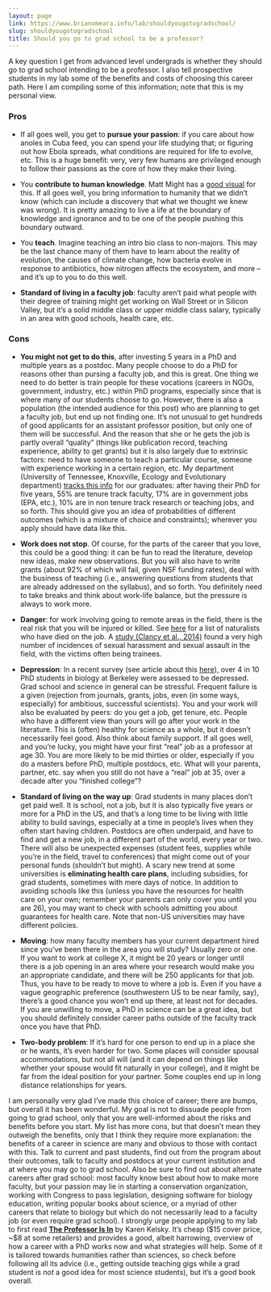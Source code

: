 ```yaml
---
layout: page
link: https://www.brianomeara.info/lab/shouldyougotogradschool/
slug: shouldyougotogradschool
title: Should you go to grad school to be a professor?
---
```


A key question I get from advanced level undergrads is whether they should go to grad school intending to be a professor. I also tell prospective students in my lab some of the benefits and costs of choosing this career path. Here I am compiling some of this information; note that this is my personal view.

### Pros


  * If all goes well, you get to **pursue your passion**: if you care about how anoles in Cuba feed, you can spend your life studying that; or figuring out how Ebola spreads, what conditions are required for life to evolve, etc. This is a huge benefit: very, very few humans are privileged enough to follow their passions as the core of how they make their living.

	
  * You **contribute to human knowledge**. Matt Might has a [good visual](https://matt.might.net/articles/phd-school-in-pictures/) for this. If all goes well, you bring information to humanity that we didn't know (which can include a discovery that what we thought we knew was wrong). It is pretty amazing to live a life at the boundary of knowledge and ignorance and to be one of the people pushing this boundary outward.

	
  * You **teach**. Imagine teaching an intro bio class to non-majors. This may be the last chance many of them have to learn about the reality of evolution, the causes of climate change, how bacteria evolve in response to antibiotics, how nitrogen affects the ecosystem, and more -- and it's up to you to do this well.

	
  * **Standard of living in a faculty job**: faculty aren't paid what people with their degree of training might get working on Wall Street or in Silicon Valley, but it's a solid middle class or upper middle class salary, typically in an area with good schools, health care, etc.


### Cons

	
  * **You might not get to do this**, after investing 5 years in a PhD and multiple years as a postdoc. Many people choose to do a PhD for reasons other than pursing a faculty job, and this is great. One thing we need to do better is train people for these vocations (careers in NGOs, government, industry, etc.) within PhD programs, especially since that is where many of our students choose to go. However, there is also a population (the intended audience for this post) who are planning to get a faculty job, but end up not finding one. It's not unusual to get hundreds of good applicants for an assistant professor position, but only one of them will be successful. And the reason that she or he gets the job is partly overall "quality" (things like publication record, teaching experience, ability to get grants) but it is also largely due to extrinsic factors: need to have someone to teach a particular course, someone with experience working in a certain region, etc. My department (University of Tennessee, Knoxville, Ecology and Evolutionary department) [tracks this info](https://eeb.bio.utk.edu/2015/08/11/eeb-a-great-place-for-a-phd/) for our graduates: after having their PhD for five years, 55% are tenure track faculty, 17% are in government jobs (EPA, etc.), 10% are in non tenure track research or teaching jobs, and so forth. This should give you an idea of probabilities of different outcomes (which is a mixture of choice and constraints); wherever you apply should have data like this.

	
  * **Work does not stop**. Of course, for the parts of the career that you love, this could be a good thing: it can be fun to read the literature, develop new ideas, make new observations. But you will also have to write grants (about 92% of which will fail, given NSF funding rates), deal with the business of teaching (i.e., answering questions from students that are already addressed on the syllabus), and so forth. You definitely need to take breaks and think about work-life balance, but the pressure is always to work more.

	
  * **Danger**: for work involving going to remote areas in the field, there is the real risk that you will be injured or killed. See [here](https://strangebehaviors.wordpress.com/2011/01/14/the-wall-of-the-dead/) for a list of naturalists who have died on the job. A [study (Clancy et al., 2014)](https://journals.plos.org/plosone/article?id=10.1371/journal.pone.0102172) found a very high number of incidences of sexual harassment and sexual assault in the field, with the victims often being trainees.

	
  * **Depression**: In a recent survey (see article about this [here](https://www.insidehighered.com/news/2015/04/22/berkeley-study-finds-high-levels-depression-among-graduate-students)), over 4 in 10 PhD students in biology at Berkeley were assessed to be depressed. Grad school and science in general can be stressful. Frequent failure is a given (rejection from journals, grants, jobs, even (in some ways, especially) for ambitious, successful scientists). You and your work will also be evaluated by peers: do you get a job, get tenure, etc. People who have a different view than yours will go after your work in the literature. This is (often) healthy for science as a whole, but it doesn't necessarily feel good. Also think about family support. If all goes well, and you're lucky, you might have your first "real" job as a professor at age 30. You are more likely to be mid thirties or older, especially if you do a masters before PhD, multiple postdocs, etc. What will your parents, partner, etc. say when you still do not have a "real" job at 35, over a decade after you "finished college"?

	
  * **Standard of living on the way up**: Grad students in many places don't get paid well. It is school, not a job, but it is also typically five years or more for a PhD in the US, and that's a long time to be living with little ability to build savings, especially at a time in people's lives when they often start having children. Postdocs are often underpaid, and have to find and get a new job, in a different part of the world, every year or two. There will also be unexpected expenses (student fees, supplies while you're in the field, travel to conferences) that might come out of your personal funds (shouldn't but might). A scary new trend at some universities is **eliminating health care plans**, including subsidies, for grad students, sometimes with mere days of notice. In addition to avoiding schools like this (unless you have the resources for health care on your own; remember your parents can only cover you until you are 26), you may want to check with schools admitting you about guarantees for health care. Note that non-US universities may have different policies.

	
  * **Moving**: how many faculty members has your current department hired since you've been there in the area you will study? Usually zero or one. If you want to work at college X, it might be 20 years or longer until there is a job opening in an area where your research would make you an appropriate candidate, and there will be 250 applicants for that job. Thus, you have to be ready to move to where a job is. Even if you have a vague geographic preference (southwestern US to be near family, say), there's a good chance you won't end up there, at least not for decades. If you are unwilling to move, a PhD in science can be a great idea, but you should definitely consider career paths outside of the faculty track once you have that PhD.

	
  * **Two-body problem**: If it's hard for one person to end up in a place she or he wants, it's even harder for two. Some places will consider spousal accommodations, but not all will (and it can depend on things like whether your spouse would fit naturally in your college), and it might be far from the ideal position for your partner. Some couples end up in long distance relationships for years.


I am personally very glad I've made this choice of career; there are bumps, but overall it has been wonderful. My goal is not to dissuade people from going to grad school, only that you are well-informed about the risks and benefits before you start. My list has more cons, but that doesn't mean they outweigh the benefits, only that I think they require more explanation: the benefits of a career in science are many and obvious to those with contact with this. Talk to current and past students, find out from the program about their outcomes, talk to faculty and postdocs at your current institution and at where you may go to grad school. Also be sure to find out about alternate careers after grad school: most faculty know best about how to make more faculty, but your passion may lie in starting a conservation organization, working with Congress to pass legislation, designing software for biology education, writing popular books about science, or a myriad of other careers that relate to biology but which do not necessarily lead to a faculty job (or even require grad school).
I strongly urge people applying to my lab to first read [**The Professor Is In**](https://theprofessorisin.com/buy-the-book/) by Karen Kelsky. It's cheap ($15 cover price, ~$8 at some retailers) and provides a good, albeit harrowing, overview of how a career with a PhD works now and what strategies will help. Some of it is tailored towards humanities rather than sciences, so check before following all its advice (i.e., getting outside teaching gigs while a grad student is _not_ a good idea for most science students), but it's a good book overall.
